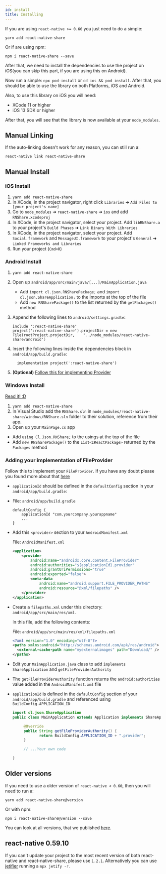 ```yaml
---
id: install
title: Installing
---
```


If you are using `react-native >= 0.60` you just need to do a simple:

```shell
yarn add react-native-share
```

Or if are using npm:


```shell
npm i react-native-share --save
```

After that, we need to install the dependencies to use the project on iOS(you can skip this part, if you are using this on Android).

Now run a simple: `npx pod-install` or `cd ios && pod install`. After that, you should be able to use the library on both Platforms, iOS and Android. 

Also, to use this library on iOS you will need:

* XCode 11 or higher
* iOS 13 SDK or higher

After that, you will see that the library is now available at your `node_modules`.

## Manual Linking

If the auto-linking doesn't work for any reason, you can still run a:

```shell
react-native link react-native-share
```

## Manual Install

### iOS Install

1. `yarn add react-native-share`
2. In XCode, in the project navigator, right click `Libraries` ➜ `Add Files to [your project's name]`
3. Go to `node_modules` ➜ `react-native-share` ➜ `ios` and add `RNShare.xcodeproj`
4. In XCode, in the project navigator, select your project. Add `libRNShare.a` to your project's `Build Phases` ➜ `Link Binary With Libraries`
5. In XCode, in the project navigator, select your project. Add `Social.framework` and `MessageUI.framework` to your project's `General` ➜ `Linked Frameworks and Libraries`
6. Run your project (`Cmd+R`)

### Android Install

1. `yarn add react-native-share`
2. Open up `android/app/src/main/java/[...]/MainApplication.java`
    - Add `import cl.json.RNSharePackage;` and `import cl.json.ShareApplication;` to the imports at the top of the file
    - Add `new RNSharePackage()` to the list returned by the `getPackages()` method

3. Append the following lines to `android/settings.gradle`:
  	```
  	include ':react-native-share'
  	project(':react-native-share').projectDir = new File(rootProject.projectDir, 	'../node_modules/react-native-share/android')
  	```
4. Insert the following lines inside the dependencies block in
   `android/app/build.gradle`:

    ```
      implementation project(':react-native-share')
    ```
5. **(Optional)** [Follow this for implementing Provider](#adding-your-implementation-of-fileprovider)

### Windows Install

[Read it! :D](https://github.com/ReactWindows/react-native)

1. `yarn add react-native-share`
2. In Visual Studio add the `RNShare.sln` in `node_modules/react-native-share/windows/RNShare.sln` folder to their solution, reference from their app.
2. Open up your `MainPage.cs` app
  - Add `using Cl.Json.RNShare;` to the usings at the top of the file
  - Add `new RNSharePackage()` to the `List<IReactPackage>` returned by the `Packages` method

### Adding your implementation of FileProvider

Follow this to implement your `FileProvider`. If you have any doubt please you found more about that [here](https://developer.android.com/training/secure-file-sharing/setup-sharing.html)

- `applicationId` should be defined in the `defaultConfig` section in your `android/app/build.gradle`:

- File: `android/app/build.gradle`

    ```
    defaultConfig {
        applicationId "com.yourcompany.yourappname"
        ...
    }
    ```

- Add this `<provider>` section to your `AndroidManifest.xml`

    File: `AndroidManifest.xml`
    ```xml
    <application>
        <provider
            android:name="androidx.core.content.FileProvider"
            android:authorities="${applicationId}.provider"
            android:grantUriPermissions="true"
            android:exported="false">
            <meta-data
                android:name="android.support.FILE_PROVIDER_PATHS"
                android:resource="@xml/filepaths" />
        </provider>
    </application>
    ```

- Create a `filepaths.xml` under this directory: `android/app/src/main/res/xml`.

    In this file, add the following contents: 
    
    File: `android/app/src/main/res/xml/filepaths.xml`
    
    ```xml
    <?xml version="1.0" encoding="utf-8"?>
    <paths xmlns:android="http://schemas.android.com/apk/res/android">
      <external-cache-path name="myexternalimages" path="Download/" />
    </paths>
    ```

- Edit your `MainApplication.java` class to add `implements ShareApplication` and `getFileProviderAuthority`
- The `getFileProviderAuthority` function returns the `android:authorities` value added in the `AndroidManifest.xml` file
- `applicationId` is defined in the `defaultConfig` section of your `android/app/build.gradle` and referenced using `BuildConfig.APPLICATION_ID`

    ```java
    import cl.json.ShareApplication
    public class MainApplication extends Application implements ShareApplication, ReactApplication {

         @Override
         public String getFileProviderAuthority() {
                return BuildConfig.APPLICATION_ID + ".provider";
         }

         // ...Your own code

    }
    ```

## Older versions

If you need to use a older version of `react-native < 0.60`, then you will need to run a:

```shell
yarn add react-native-share@version
```

Or with npm:

```shell
npm i react-native-share@version --save
```

You can look at all versions, that we published [here](https://github.com/react-native-community/react-native-share/releases).


## react-native 0.59.10 

If you can't update your project to the most recent version of both react-native and react-native-share, please use `1.2.1`. Alternatively you can use [jetifier](https://github.com/mikehardy/jetifier#to-reverse-jetify--convert-node_modules-dependencies-to-support-libraries) running a ```npx jetify -r```.
